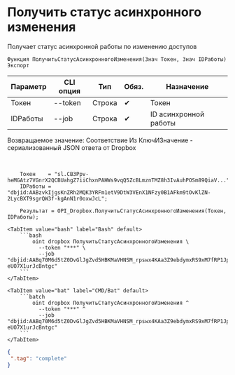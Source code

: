 ﻿---
sidebar_position: 5
---


# Получить статус асинхронного изменения
 Получает статус асинхронной работы по изменению доступов



`Функция ПолучитьСтатусАсинхронногоИзменения(Знач Токен, Знач IDРаботы) Экспорт`

  | Параметр | CLI опция | Тип | Обяз. | Назначение |
  |-|-|-|-|-|
  | Токен | --token | Строка | &#x2714; | Токен |
  | IDРаботы | --job | Строка | &#x2714; | ID асинхронной работы |

  
  Возвращаемое значение:   Соответствие Из КлючИЗначение - сериализованный JSON ответа от Dropbox

<br/>




```bsl title="Пример использования для 1С:Предприятие/OneScript"
    Токен    = "sl.CB3Ppv-heMGAtz7VGnrX2QCBUahgZ7iiChxnPAHWs9vqQ5ZcBLmznTMZ8h3IvAuhPOSm89QiaV...";
    IDРаботы = "dbjid:AABzvkIjgsKnZRh2MQK3YRFm1etV9DtW3VEnX1NFzy0B1AFkm9tOvKlZN-2LycBXT9sgrQW3f-kgAnN1r0oxwJcL";

    Результат = OPI_Dropbox.ПолучитьСтатусАсинхронногоИзменения(Токен, IDРаботы);
```
    

 <Tabs>
  
    <TabItem value="bash" label="Bash" default>
        ```bash
            oint dropbox ПолучитьСтатусАсинхронногоИзменения \
              --token "***" \
              --job "dbjid:AABq70M6d5tZ0DvGlJgZvd5HBKMaVHNSM_rpswx4KAa3Z9ebdymxRS9xM7fRP1JpDh3gPTRG-eUO7X1urJcBntgc"
        ```
    </TabItem>
  
    <TabItem value="bat" label="CMD/Bat" default>
        ```batch
            oint dropbox ПолучитьСтатусАсинхронногоИзменения ^
              --token "***" ^
              --job "dbjid:AABq70M6d5tZ0DvGlJgZvd5HBKMaVHNSM_rpswx4KAa3Z9ebdymxRS9xM7fRP1JpDh3gPTRG-eUO7X1urJcBntgc"
        ```
    </TabItem>
</Tabs>


```json title="Результат"
{
 ".tag": "complete"
}
```
